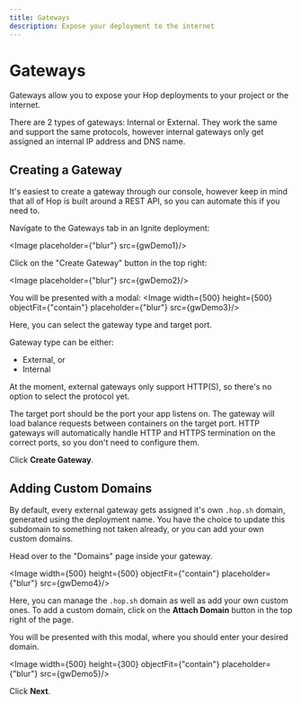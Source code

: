 ```yaml
---
title: Gateways
description: Expose your deployment to the internet
---
```



# Gateways

Gateways allow you to expose your Hop deployments to your project or the internet.

There are 2 types of gateways: Internal or External. They work the same and support the same protocols, however internal gateways only get assigned an internal IP address and DNS name.

## Creating a Gateway

It's easiest to create a gateway through our console, however keep in mind that all of Hop is built around a REST API, so you can automate this if you need to.
<br/>

Navigate to the Gateways tab in an Ignite deployment:

<Image placeholder={"blur"} src={gwDemo1}/>


Click on the "Create Gateway" button in the top right:

<Image placeholder={"blur"} src={gwDemo2}/>

You will be presented with a modal:
<Image width={500} height={500} objectFit={"contain"} placeholder={"blur"} src={gwDemo3}/>

Here, you can select the gateway type and target port.

Gateway type can be either:
- External, or
- Internal

At the moment, external gateways only support HTTP(S), so there's no option to select the protocol yet.

The target port should be the port your app listens on. The gateway will load balance requests between containers on the target port. HTTP gateways will automatically handle HTTP and HTTPS termination on the correct ports, so you don't need to configure them.

Click **Create Gateway**.

## Adding Custom Domains
By default, every external gateway gets assigned it's own `.hop.sh` domain, generated using the deployment name. You have the choice to update this subdomain to something not taken already, or you can add your own custom domains.

Head over to the "Domains" page inside your gateway.

<Image width={500} height={500} objectFit={"contain"} placeholder={"blur"} src={gwDemo4}/>

Here, you can manage the `.hop.sh` domain as well as add your own custom ones. To add a custom domain, click on the **Attach Domain** button in the top right of the page.

You will be presented with this modal, where you should enter your desired domain.

<Image width={500} height={300} objectFit={"contain"} placeholder={"blur"} src={gwDemo5}/>

Click **Next**.

